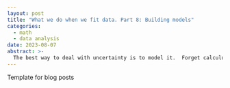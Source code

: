 ```yaml
---
layout: post
title: "What we do when we fit data. Part 8: Building models"
categories:
  - math
  - data analysis
date: 2023-08-07
abstract: >-
  The best way to deal with uncertainty is to model it.  Forget calculus, we just need a random number generator to run our experiment 1000 times.  I show some python code to do that.
---
```


Template for blog posts